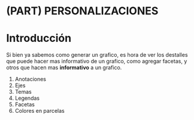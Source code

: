 # (PART) PERSONALIZACIONES {-}

# Introducción
Si bien ya sabemos como generar un grafico, es hora de ver los destalles que puede hacer mas informativo de un grafico, como agregar facetas, y otros que hacen mas **informativo** a un grafico.

1. Anotaciones
1. Ejes
1. Temas
1. Legendas
1. Facetas
1. Colores en parcelas